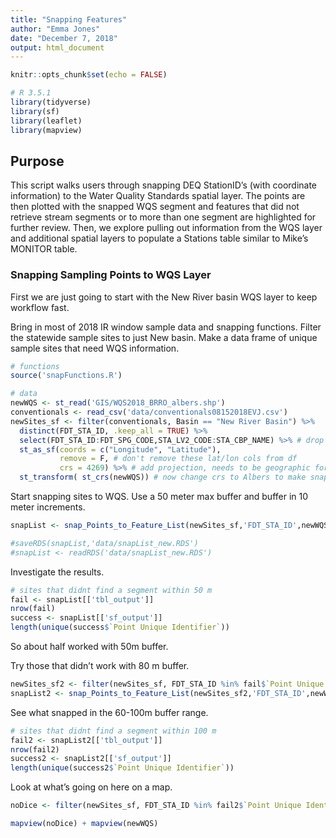 ```yaml
---
title: "Snapping Features"
author: "Emma Jones"
date: "December 7, 2018"
output: html_document
---
```


```r
knitr::opts_chunk$set(echo = FALSE)

# R 3.5.1
library(tidyverse)
library(sf)
library(leaflet)
library(mapview)

```

## Purpose
This script walks users through snapping DEQ StationID's (with coordinate information) to the Water Quality Standards spatial layer. The points are then plotted with the snapped WQS segment and features that did not retrieve stream segments or to more than one segment are highlighted for further review. Then, we explore pulling out information from the WQS layer and additional spatial layers to populate a Stations table similar to Mike's MONITOR table.


### Snapping Sampling Points to WQS Layer

First we are just going to start with the New River basin WQS layer to keep workflow fast.

Bring in most of 2018 IR window sample data and snapping functions. Filter the statewide sample sites to just New basin. Make a data frame of unique sample sites that need WQS information.

```r

# functions
source('snapFunctions.R')

# data
newWQS <- st_read('GIS/WQS2018_BRRO_albers.shp')
conventionals <- read_csv('data/conventionals08152018EVJ.csv')
newSites_sf <- filter(conventionals, Basin == "New River Basin") %>%
  distinct(FDT_STA_ID, .keep_all = TRUE) %>%
  select(FDT_STA_ID:FDT_SPG_CODE,STA_LV2_CODE:STA_CBP_NAME) %>% # drop sample data
  st_as_sf(coords = c("Longitude", "Latitude"), 
           remove = F, # don't remove these lat/lon cols from df
           crs = 4269) %>% # add projection, needs to be geographic for now bc entering lat/lng, 
  st_transform( st_crs(newWQS)) # now change crs to Albers to make snapping work

```

Start snapping sites to WQS. Use a 50 meter max buffer and buffer in 10 meter increments. 

```r

snapList <- snap_Points_to_Feature_List(newSites_sf,'FDT_STA_ID',newWQS, seq(10,50,by=10))

#saveRDS(snapList,'data/snapList_new.RDS')
#snapList <- readRDS('data/snapList_new.RDS')
```

Investigate the results.

```r
# sites that didnt find a segment within 50 m
fail <- snapList[['tbl_output']]
nrow(fail)
success <- snapList[['sf_output']]
length(unique(success$`Point Unique Identifier`))

```

So about half worked with 50m buffer.

Try those that didn't work with 80 m buffer.

```r
newSites_sf2 <- filter(newSites_sf, FDT_STA_ID %in% fail$`Point Unique Identifier`)
snapList2 <- snap_Points_to_Feature_List(newSites_sf2,'FDT_STA_ID',newWQS, seq(60,100,by=10))
```

See what snapped in the 60-100m buffer range.

```r
# sites that didnt find a segment within 100 m
fail2 <- snapList2[['tbl_output']]
nrow(fail2)
success2 <- snapList2[['sf_output']]
length(unique(success2$`Point Unique Identifier`))
```

Look at what's going on here on a map.

```r
noDice <- filter(newSites_sf, FDT_STA_ID %in% fail2$`Point Unique Identifier`)

mapview(noDice) + mapview(newWQS)

```

